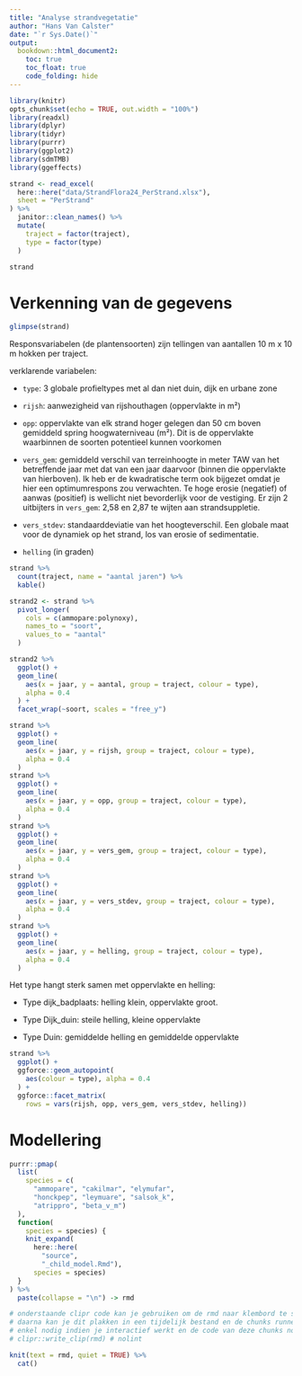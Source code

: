 ```yaml
---
title: "Analyse strandvegetatie"
author: "Hans Van Calster"
date: "`r Sys.Date()`"
output:
  bookdown::html_document2:
    toc: true
    toc_float: true
    code_folding: hide
---
```


```r
library(knitr)
opts_chunk$set(echo = TRUE, out.width = "100%")
library(readxl)
library(dplyr)
library(tidyr)
library(purrr)
library(ggplot2)
library(sdmTMB)
library(ggeffects)
```


```r
strand <- read_excel(
  here::here("data/StrandFlora24_PerStrand.xlsx"),
  sheet = "PerStrand"
) %>%
  janitor::clean_names() %>%
  mutate(
    traject = factor(traject),
    type = factor(type)
  )

strand
```

# Verkenning van de gegevens

```r
glimpse(strand)
```


Responsvariabelen (de plantensoorten) zijn tellingen van aantallen 10 m x 10 m hokken per traject.

verklarende variabelen:

-   `type`: 3 globale profieltypes met al dan niet duin, dijk en urbane zone

-   `rijsh`: aanwezigheid van rijshouthagen (oppervlakte in m²) <!-- spell-check: ignore -->

-   `opp`: oppervlakte van elk strand hoger gelegen dan 50 cm boven gemiddeld spring hoogwaterniveau (m²). Dit is de oppervlakte waarbinnen de soorten potentieel kunnen voorkomen

-   `vers_gem`: gemiddeld verschil van terreinhoogte in meter TAW van het betreffende jaar met dat van een jaar daarvoor (binnen die oppervlakte van hierboven). Ik heb er de kwadratische term ook bijgezet omdat je hier een optimumrespons zou verwachten. Te hoge erosie (negatief) of aanwas (positief) is wellicht niet bevorderlijk voor de vestiging. Er zijn 2 uitbijters in `vers_gem`: 2,58 en 2,87 te wijten aan strandsuppletie.

-   `vers_stdev`: standaarddeviatie van het hoogteverschil. Een globale maat voor de dynamiek op het strand, los van erosie of sedimentatie.

-   `helling` (in graden)


```r
strand %>%
  count(traject, name = "aantal jaren") %>%
  kable()
```

```r
strand2 <- strand %>%
  pivot_longer(
    cols = c(ammopare:polynoxy),
    names_to = "soort",
    values_to = "aantal"
  )
```

```r
strand2 %>%
  ggplot() +
  geom_line(
    aes(x = jaar, y = aantal, group = traject, colour = type),
    alpha = 0.4
  ) +
  facet_wrap(~soort, scales = "free_y")
```

```r
strand %>%
  ggplot() +
  geom_line(
    aes(x = jaar, y = rijsh, group = traject, colour = type),
    alpha = 0.4
  )
strand %>%
  ggplot() +
  geom_line(
    aes(x = jaar, y = opp, group = traject, colour = type),
    alpha = 0.4
  )
strand %>%
  ggplot() +
  geom_line(
    aes(x = jaar, y = vers_gem, group = traject, colour = type),
    alpha = 0.4
  )
strand %>%
  ggplot() +
  geom_line(
    aes(x = jaar, y = vers_stdev, group = traject, colour = type),
    alpha = 0.4
  )
strand %>%
  ggplot() +
  geom_line(
    aes(x = jaar, y = helling, group = traject, colour = type),
    alpha = 0.4
  )
```

Het type hangt sterk samen met oppervlakte en helling:

-   Type dijk_badplaats: helling klein, oppervlakte groot.
  
-   Type Dijk_duin: steile helling, kleine oppervlakte

-   Type Duin: gemiddelde helling en gemiddelde oppervlakte

```r
strand %>%
  ggplot() +
  ggforce::geom_autopoint(
    aes(colour = type), alpha = 0.4
  ) +
  ggforce::facet_matrix(
    rows = vars(rijsh, opp, vers_gem, vers_stdev, helling))
```

# Modellering

```r
purrr::pmap(
  list(
    species = c(
      "ammopare", "cakilmar", "elymufar",
      "honckpep", "leymuare", "salsok_k",
      "atrippro", "beta_v_m")
  ),
  function(
    species = species) {
    knit_expand(
      here::here(
        "source",
        "_child_model.Rmd"),
      species = species)
  }
) %>%
  paste(collapse = "\n") -> rmd

# onderstaande clipr code kan je gebruiken om de rmd naar klembord te schrijven
# daarna kan je dit plakken in een tijdelijk bestand en de chunks runnen
# enkel nodig indien je interactief werkt en de code van deze chunks nodig hebt
# clipr::write_clip(rmd) # nolint

knit(text = rmd, quiet = TRUE) %>%
  cat()
```




